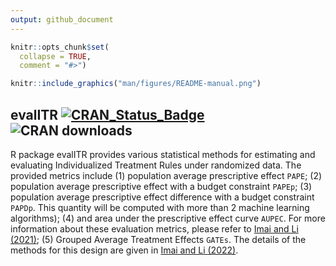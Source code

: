 ```yaml
---
output: github_document
---
```


<!-- README.md is generated from README.Rmd. Please edit that file -->

```r
knitr::opts_chunk$set(
  collapse = TRUE,
  comment = "#>")
```


```r
knitr::include_graphics("man/figures/README-manual.png")
```

<!-- badges: start -->
<!-- badges: end -->


## evalITR  [![CRAN_Status_Badge](http://www.r-pkg.org/badges/version/evalITR)](https://cran.r-project.org/package=evalITR) ![CRAN downloads](http://cranlogs.r-pkg.org/badges/grand-total/evalITR)

R package evalITR provides various statistical methods for estimating and evaluating Individualized Treatment Rules under randomized data. The provided metrics include (1) population average prescriptive effect `PAPE`; (2) population average prescriptive effect with a budget constraint `PAPEp`; (3) population average prescriptive effect difference with a budget constraint `PAPDp`. This quantity will be computed with more than 2 machine learning algorithms); (4) and area under the prescriptive effect curve `AUPEC`. For more information about these evaluation metrics, please refer to [Imai and Li (2021)](https://arxiv.org/abs/1905.05389); (5) Grouped Average Treatment Effects `GATEs`.  The details of the methods for this design are given in [Imai and Li (2022)](https://arxiv.org/abs/2203.14511).